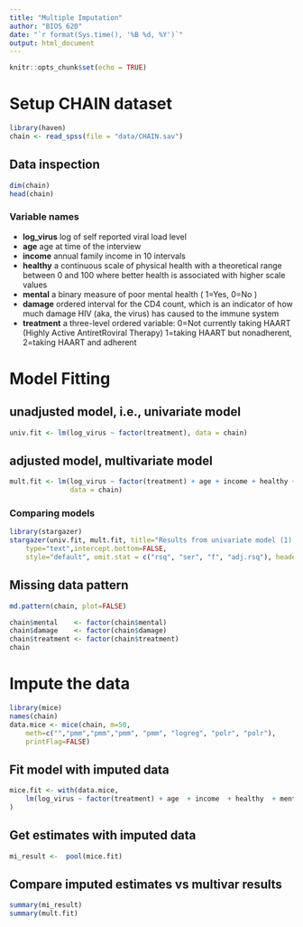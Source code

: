 ```yaml
---
title: "Multiple Imputation"
author: "BIOS 620"
date: "`r format(Sys.time(), '%B %d, %Y')`"
output: html_document
---
```


```r
knitr::opts_chunk$set(echo = TRUE)
```

# Setup CHAIN dataset

```r
library(haven)
chain <- read_spss(file = "data/CHAIN.sav")
```

## Data inspection

```r
dim(chain)
head(chain)
```

### Variable names

* **log_virus** log of self reported viral load level
* **age** age at time of the interview
* **income** annual family income in 10 intervals
* **healthy** a continuous scale of physical health with a theoretical range
between 0 and 100 where better health is associated with higher scale values
* **mental** a binary measure of poor mental health ( 1=Yes, 0=No )
* **damage** ordered interval for the CD4 count, which is an indicator of how
much damage HIV (aka, the virus) has caused to the immune system
* **treatment** a three-level ordered variable: 0=Not currently taking HAART
(Highly Active AntiretRoviral Therapy) 1=taking HAART but nonadherent, 2=taking
HAART and adherent

# Model Fitting

## unadjusted model, i.e., univariate model

```r
univ.fit <- lm(log_virus ~ factor(treatment), data = chain)
```

## adjusted model, multivariate model

```r
mult.fit <- lm(log_virus ~ factor(treatment) + age + income + healthy + mental,
               data = chain)
```

### Comparing models

```r
library(stargazer)
stargazer(univ.fit, mult.fit, title="Results from univariate model (1) and multivariate model (2)",
    type="text",intercept.bottom=FALSE,
    style="default", omit.stat = c("rsq", "ser", "f", "adj.rsq"), header=FALSE)
```

## Missing data pattern 

```r
md.pattern(chain, plot=FALSE)
```

```r
chain$mental    <- factor(chain$mental)
chain$damage    <- factor(chain$damage)
chain$treatment <- factor(chain$treatment)
chain
```


# Impute the data

```r
library(mice)
names(chain)
data.mice <- mice(chain, m=50, 
    meth=c("","pmm","pmm","pmm", "pmm", "logreg", "polr", "polr"),
    printFlag=FALSE)
```

## Fit model with imputed data

```r
mice.fit <- with(data.mice,
    lm(log_virus ~ factor(treatment) + age  + income  + healthy  + mental)
)
```

## Get estimates with imputed data

```r
mi_result <-  pool(mice.fit)
```

## Compare imputed estimates vs multivar results 

```r
summary(mi_result)
summary(mult.fit)
```

